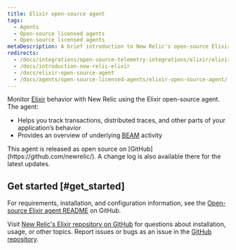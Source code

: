 ```yaml
---
title: Elixir open-source agent
tags:
  - Agents
  - Open-source licensed agents
  - Open-source licensed agents
metaDescription: A brief introduction to New Relic's open-source Elixir agent.
redirects:
  - /docs/integrations/open-source-telemetry-integrations/elixir/elixir-open-source-agent
  - /docs/introduction-new-relic-elixir
  - /docs/elixir-open-source-agent
  - /docs/agents/open-source-licensed-agents/elixir-open-source-agent/
---
```


Monitor [Elixir](https://github.com/newrelic/elixir_agent) behavior with New Relic using the Elixir open-source agent. The agent:

* Helps you track transactions, distributed traces, and other parts of your application’s behavior
* Provides an overview of underlying [BEAM](http://erlang.org/faq/implementations.html#idp32950544) activity

<Callout variant="tip">
  This agent is released as open source on [GitHub](https://github.com/newrelic/). A change log is also available there for the latest updates.
</Callout>

## Get started [#get_started]

For requirements, installation, and configuration information, see the [Open-source Elixir agent README](https://github.com/newrelic/elixir_agent/blob/master/README.md) on GitHub.

Visit [New Relic's Elixir repository on GitHub](https://github.com/newrelic/elixir_agent) for questions about installation, usage, or other topics. Report issues or bugs as an issue in the [GitHub repository](https://github.com/newrelic/elixir_agent/issues).

<InstallFeedback />
